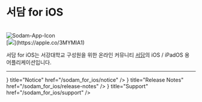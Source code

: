 
# 서담 for iOS

<br/>
<Image src="/img/Icon.png" alt="Sodam-App-Icon" width={100} height={100} />
<br/>
[<Image src="/img/white.svg" width={150} height={70} />](https://apple.co/3MYMIA1)
<br/>

서담 for iOS는 서강대학교 구성원을 위한 온라인 커뮤니티 [<u>서담</u>](https://www.ssodam.com/)의 iOS / iPadOS 용 어플리케이션입니다.
* * *
<Cards>
  <Card
    icon={<FontAwesomeIcon icon={faBell} />}
    title="Notice"
    href="/sodam_for_ios/notice"
  />
  <Card
    icon={<FontAwesomeIcon icon={faFile} />}
    title="Release Notes"
    href="/sodam_for_ios/release-notes"
  />
  <Card
    icon={<FontAwesomeIcon icon={faEnvelope} />}
    title="Support"
    href="/sodam_for_ios/support"
  />
</Cards>